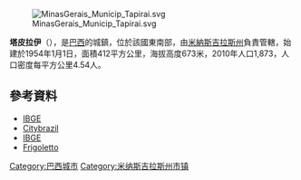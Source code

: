 [[Image:MinasGerais_Municip_Tapirai.svg|thumb]]

{{coord|19|53|16|S|46|01|12|W|display=title|region:BR_type:city}}

'''塔皮拉伊'''（{{lang-pt|Tapiraí}}），是[[巴西|巴西]]的城鎮，位於該國東南部，由[[米納斯吉拉斯州|米納斯吉拉斯州]]負責管轄，始建於1954年1月1日，面積412平方公里，海拔高度673米，2010年人口1,873，人口密度每平方公里4.54人。

==參考資料==
*[https://web.archive.org/web/20070109005631/http://www.ibge.gov.br/cidadesat/default.php IBGE]
*[https://web.archive.org/web/20080928120745/http://www.citybrazil.com.br/mg/regioes/piui/ Citybrazil]
*[https://web.archive.org/web/20070109005631/http://www.ibge.gov.br/cidadesat/default.php IBGE]
*[https://web.archive.org/web/20110706152853/http://www.frigoletto.com.br/GeoEcon/idhmg.htm Frigoletto]

{{米納斯吉拉斯州市鎮}}

[[Category:巴西城市|Category:巴西城市]]


{{Brazil-geo-stub}}
[[Category:米纳斯吉拉斯州市镇|Category:米纳斯吉拉斯州市镇]]